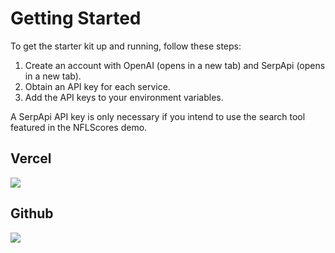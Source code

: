 
# Getting Started
To get the starter kit up and running, follow these steps:
1) Create an account with OpenAI (opens in a new tab) and SerpApi (opens in a new tab).
2) Obtain an API key for each service.
3) Add the API keys to your environment variables.

<Callout type="info" emoji="ℹ️">
  A SerpApi API key is only necessary if you intend to use the search tool featured in the NFLScores demo.
</Callout>

## Vercel
[![](https://vercel.com/button)](https://vercel.com/new/clone?s=https%3A%2F%2Fgithub.com%2Fblamy%2Fnextjs-ai-starter&showOptionalTeamCreation=false&env=SERP_API_KEY,OPENAI_API_KEY)

## Github
[![](https://img.shields.io/badge/Github-Nextjs%20AI%20Starter-blue?style=for-the-badge&logo=github)](https://github.com/BLamy/nextjs-ai-starter/generate)